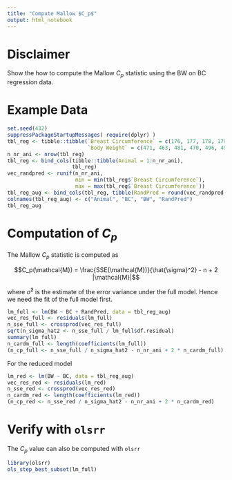 ```yaml
---
title: "Compute Mallow $C_p$"
output: html_notebook
---
```


# Disclaimer
Show the how to compute the Mallow $C_p$ statistic using the BW on BC regression data.


# Example Data

```r
set.seed(432)
suppressPackageStartupMessages( require(dplyr) )
tbl_reg <- tibble::tibble(`Breast Circumference` = c(176, 177, 178, 179, 179, 180, 181, 182,183, 184),
                          `Body Weight` = c(471, 463, 481, 470, 496, 491, 518, 511, 510, 541))
n_nr_ani <- nrow(tbl_reg)
tbl_reg <- bind_cols(tibble::tibble(Animal = 1:n_nr_ani),
                     tbl_reg)
vec_randpred <- runif(n_nr_ani, 
                      min = min(tbl_reg$`Breast Circumference`), 
                      max = max(tbl_reg$`Breast Circumference`))
tbl_reg_aug <- bind_cols(tbl_reg, tibble(RandPred = round(vec_randpred, digits = 0)))
colnames(tbl_reg_aug) <- c("Animal", "BC", "BW", "RandPred")
tbl_reg_aug
```


# Computation of $C_p$
The Mallow $C_p$ statistic is computed as 

$$C_p(\mathcal{M}) = \frac{SSE(\mathcal{M})}{\hat{\sigma}^2} - n + 2 |\mathcal{M}|$$

where $\hat{\sigma}^2$ is the estimate of the error variance under the full model. Hence we need the fit of the full model first.

```r
lm_full <- lm(BW ~ BC + RandPred, data = tbl_reg_aug)
vec_res_full <- residuals(lm_full)
n_sse_full <- crossprod(vec_res_full)
sqrt(n_sigma_hat2 <- n_sse_full / lm_full$df.residual)
summary(lm_full)
n_cardm_full <- length(coefficients(lm_full))
(n_cp_full <- n_sse_full / n_sigma_hat2 - n_nr_ani + 2 * n_cardm_full)
```

For the reduced model

```r
lm_red <- lm(BW ~ BC, data = tbl_reg_aug)
vec_res_red <- residuals(lm_red)
n_sse_red <- crossprod(vec_res_red)
n_cardm_red <- length(coefficients(lm_red))
(n_cp_red <- n_sse_red / n_sigma_hat2 - n_nr_ani + 2 * n_cardm_red)
```


# Verify with `olsrr`
The $C_p$ value can also be computed with `olsrr`

```r
library(olsrr)
ols_step_best_subset(lm_full)
```


